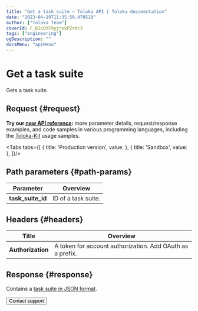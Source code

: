 ```yaml
---
title: "Get a task suite — Toloka API | Toloka documentation"
date: "2023-04-19T11:35:50.470518"
author: ["Toloka Team"]
coverId: F_bIcOYF9yjrxkPZrXc3
tags: ["engineering"]
ogDescription: ""
docsMenu: "apiMenu"
---
```



# Get a task suite

<Announce/>

Gets a task suite.

## Request {#request}

<Note mode="tip" title="Tip">

**Try our [new API reference](https://toloka.ai/docs/api/api-reference/#get-/task-suites/-id-):** more parameter details, request/response examples, and code samples in various programming languages, including the [Toloka-Kit](/docs/toloka-kit/) usage samples.

</Note>

<Tabs tabs={[
  { title: 'Production version', value: <GetTaskSuiteList1/> },
  { title: 'Sandbox', value: <GetTaskSuiteList2/> },
]}/>

## Path parameters {#path-params}

Parameter | Overview
----- | -----
**task_suite_id** | ID of a task suite.

## Headers {#headers}

Title | Overview
----- | -----
**Authorization** | A token for account authorization. Add OAuth as a prefix.

## Response {#response}

Contains a [task suite in JSON format](/docs/api/create-task-suite#body).

<Button themeColor="light" view="default" size="l" type="link" url="/docs/guide/troubleshooting/support?form-source=api-get-task-suite">Contact support</Button>